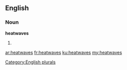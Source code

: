 ==English==

===Noun===
'''heatwaves'''

# {{plural of|[[heatwave]]}}

[[Category:English plurals]]

[[ar:heatwaves]]
[[fr:heatwaves]]
[[ku:heatwaves]]
[[my:heatwaves]]